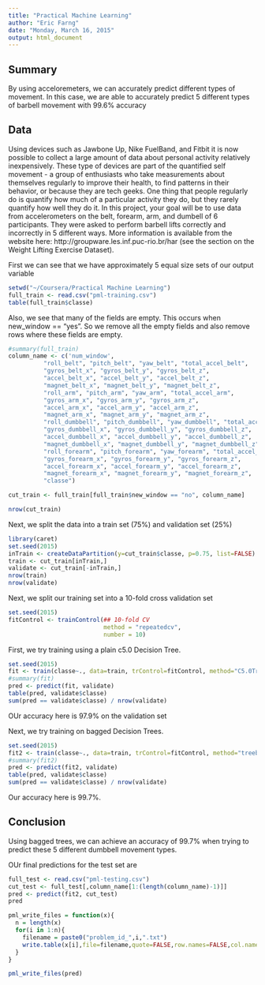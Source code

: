 ```yaml
---
title: "Practical Machine Learning"
author: "Eric Farng"
date: "Monday, March 16, 2015"
output: html_document
---
```


## Summary

By using acceloremeters, we can accurately predict different types of movement. In this case, we are able to accurately predict 5 different types of barbell movement with 99.6% accuracy

## Data
Using devices such as Jawbone Up, Nike FuelBand, and Fitbit it is now possible to collect a large amount of data about personal activity relatively inexpensively. These type of devices are part of the quantified self movement - a group of enthusiasts who take measurements about themselves regularly to improve their health, to find patterns in their behavior, or because they are tech geeks. One thing that people regularly do is quantify how much of a particular activity they do, but they rarely quantify how well they do it. In this project, your goal will be to use data from accelerometers on the belt, forearm, arm, and dumbell of 6 participants. They were asked to perform barbell lifts correctly and incorrectly in 5 different ways. More information is available from the website here: http://groupware.les.inf.puc-rio.br/har (see the section on the Weight Lifting Exercise Dataset). 

First we can see that we have approximately 5 equal size sets of our output variable

```r
setwd("~/Coursera/Practical Machine Learning")
full_train <- read.csv("pml-training.csv")
table(full_train$classe)
```

Also, we see that many of the fields are empty. This occurs when new_window == "yes". So we remove all the empty fields and also remove rows where these fields are empty.

```r
#summary(full_train)
column_name <- c('num_window', 
          "roll_belt", "pitch_belt", "yaw_belt", "total_accel_belt",
          "gyros_belt_x", "gyros_belt_y", "gyros_belt_z",
          "accel_belt_x", "accel_belt_y", "accel_belt_z", 
          "magnet_belt_x", "magnet_belt_y", "magnet_belt_z",
          "roll_arm", "pitch_arm", "yaw_arm", "total_accel_arm",
          "gyros_arm_x", "gyros_arm_y", "gyros_arm_z",
          "accel_arm_x", "accel_arm_y", "accel_arm_z", 
          "magnet_arm_x", "magnet_arm_y", "magnet_arm_z",
          "roll_dumbbell", "pitch_dumbbell", "yaw_dumbbell", "total_accel_dumbbell",
          "gyros_dumbbell_x", "gyros_dumbbell_y", "gyros_dumbbell_z",
          "accel_dumbbell_x", "accel_dumbbell_y", "accel_dumbbell_z", 
          "magnet_dumbbell_x", "magnet_dumbbell_y", "magnet_dumbbell_z",
          "roll_forearm", "pitch_forearm", "yaw_forearm", "total_accel_dumbbell",
          "gyros_forearm_x", "gyros_forearm_y", "gyros_forearm_z",
          "accel_forearm_x", "accel_forearm_y", "accel_forearm_z", 
          "magnet_forearm_x", "magnet_forearm_y", "magnet_forearm_z",
          "classe")

cut_train <- full_train[full_train$new_window == "no", column_name]

nrow(cut_train)
```

Next, we split the data into a train set (75%) and validation set (25%)
```r
library(caret)
set.seed(2015)
inTrain <- createDataPartition(y=cut_train$classe, p=0.75, list=FALSE)
train <- cut_train[inTrain,]
validate <- cut_train[-inTrain,]
nrow(train)
nrow(validate)
```

Next, we split our training set into a 10-fold cross validation set
```r
set.seed(2015)
fitControl <- trainControl(## 10-fold CV
                           method = "repeatedcv",
                           number = 10)

```

First, we try training using a plain c5.0 Decision Tree. 

```r
set.seed(2015)
fit <- train(classe~., data=train, trControl=fitControl, method="C5.0Tree")
#summary(fit)
pred <- predict(fit, validate)
table(pred, validate$classe)
sum(pred == validate$classe) / nrow(validate)
```

OUr accuracy here is 97.9% on the validation set

Next, we try training on bagged Decision Trees. 
```r
set.seed(2015)
fit2 <- train(classe~., data=train, trControl=fitControl, method="treebag")
#summary(fit2)
pred <- predict(fit2, validate)
table(pred, validate$classe)
sum(pred == validate$classe) / nrow(validate)
```

Our accuracy here is 99.7%.

## Conclusion

Using bagged trees, we can achieve an accuracy of 99.7% when trying to predict these 5 different dumbbell movement types.

OUr final predictions for the test set are

```r
full_test <- read.csv("pml-testing.csv")
cut_test <- full_test[,column_name[1:(length(column_name)-1)]]
pred <- predict(fit2, cut_test)
pred

pml_write_files = function(x){
  n = length(x)
  for(i in 1:n){
    filename = paste0("problem_id_",i,".txt")
    write.table(x[i],file=filename,quote=FALSE,row.names=FALSE,col.names=FALSE)
  }
}

pml_write_files(pred)
```
